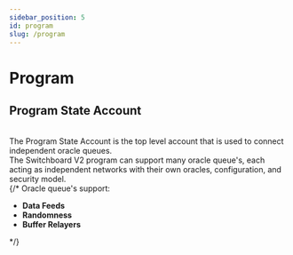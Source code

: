 ```yaml
---
sidebar_position: 5
id: program
slug: /program
---
```



# Program

## Program State Account

<Grid container spacing={3} justifyContent="space-around">
  <Grid item md={6} sm={12}>
    <br />
    <Typography>
      The Program State Account is the top level account that is used to connect
      independent oracle queues.
    </Typography>
    <br />
    <Typography>
      The Switchboard V2 program can support many oracle queue's, each acting as
      independent networks with their own oracles, configuration, and security
      model.
    </Typography>
    <br />
    {/* <Typography>
      Oracle queue's support:
      <ul>
        <li>
          <b>Data Feeds</b>
        </li>
        <li>
          <b>Randomness</b>
        </li>
        <li>
          <b>Buffer Relayers</b>
        </li>
      </ul>
    </Typography> */}
  </Grid>
  <Grid item md={5} sm={12}>
    <MarkdownImage img="/img/L0_Architecture.png" />
  </Grid>
</Grid>

<ProgramStateAccountData />
